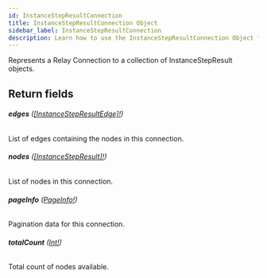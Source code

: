 ```yaml
---
id: InstanceStepResultConnection
title: InstanceStepResultConnection Object
sidebar_label: InstanceStepResultConnection
description: Learn how to use the InstanceStepResultConnection Object for Builder's API.
---
```


Represents a Relay Connection to a collection of InstanceStepResult objects.

## Return fields

###### <b>edges</b> ([[InstanceStepResultEdge]!](/composer/builder/api/schema/object/InstanceStepResultEdge.mdx))

List of edges containing the nodes in this connection.

###### <b>nodes</b> ([[InstanceStepResult]!](/composer/builder/api/schema/object/InstanceStepResult.mdx))

List of nodes in this connection.

###### <b>pageInfo</b> ([PageInfo!](/composer/builder/api/schema/object/PageInfo.mdx))

Pagination data for this connection.

###### <b>totalCount</b> ([Int!](/composer/builder/api/schema/scalar/Int.mdx))

Total count of nodes available.
